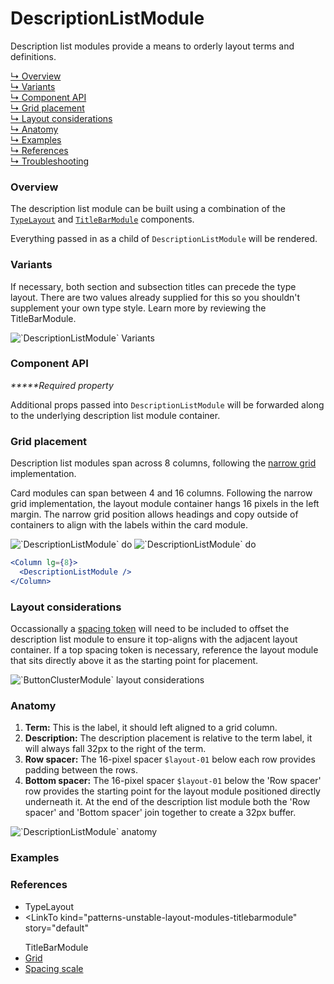 





# DescriptionListModule

Description list modules provide a means to orderly layout terms and definitions.

[↳ Overview](#overview)  
[↳ Variants](#variants)  
[↳ Component API](#component-api)  
[↳ Grid placement](#grid-placement)  
[↳ Layout considerations](#layout-considerations)  
[↳ Anatomy](#anatomy)  
[↳ Examples](#examples)  
[↳ References](#references)  
[↳ Troubleshooting](#troubleshooting)

### Overview

The description list module can be built using a combination of the [`TypeLayout`](#references) and [`TitleBarModule`](#references) components.

Everything passed in as a child of `DescriptionListModule` will be rendered.

<Canvas>
  <Story
    id="patterns-unstable-layout-modules-descriptionlistmodule--default"
    parameters={parameters}
  />
</Canvas>

### Variants

If necessary, both section and subsection titles can precede the type layout. There are two values already supplied for this so you shouldn't supplement your own type style. Learn more by reviewing the <LinkTo kind="patterns-unstable-layout-modules-titlebarmodule" story="default" > TitleBarModule. </LinkTo>

<img alt="`DescriptionListModule` Variants" src={Variants} />

<Source id="patterns-unstable-layout-modules-descriptionlistmodule--variant" />

### Component API

<ArgsTable />

_**\***Required property_

Additional props passed into `DescriptionListModule` will be forwarded along to the underlying description list module container.

### Grid placement

Description list modules span across 8 columns, following the [narrow grid](#references) implementation.

Card modules can span between 4 and 16 columns. Following the narrow grid implementation, the layout module container hangs 16 pixels in the left margin. The narrow grid position allows headings and copy outside of containers to align with the labels within the card module.

<Row>
  <Column>
    <img alt="`DescriptionListModule` do" src={doImage} />
  </Column>

  <Column>
    <img alt="`DescriptionListModule` do" src={dont} />
  </Column>
</Row>

```jsx
<Column lg={8}>
  <DescriptionListModule />
</Column>
```

### Layout considerations

Occassionally a [spacing token](#references) will need to be included to offset the description list module to ensure it top-aligns with the adjacent layout container. If a top spacing token is necessary, reference the layout module that sits directly above it as the starting point for placement.

<Row>
  <Column>
    <img
      alt="`ButtonClusterModule` layout considerations"
      src={layoutConsiderations}
    />
  </Column>
</Row>

### Anatomy

1. **Term:** This is the label, it should left aligned to a grid column.
2. **Description:** The description placement is relative to the term label, it will always fall 32px to the right of the term.
3. **Row spacer:** The 16-pixel spacer `$layout-01` below each row provides padding between the rows.
4. **Bottom spacer:** The 16-pixel spacer `$layout-01` below the 'Row spacer' row provides the starting point for the layout module positioned directly underneath it. At the end of the description list module both the 'Row spacer' and 'Bottom spacer' join together to create a 32px buffer.

<img alt="`DescriptionListModule` anatomy" src={anatomy} />

### Examples

<Row>
  <Detail />
  <Overview />
</Row>

### References

- <LinkTo kind="components-typelayout" story="default">
    TypeLayout
  </LinkTo>
- <LinkTo
    kind="patterns-unstable-layout-modules-titlebarmodule"
    story="default"
  >
    TitleBarModule
  </LinkTo>
- [Grid](https://react.carbondesignsystem.com/?path=/docs/grid--narrow)
- [Spacing scale](https://carbondesignsystem.com/guidelines/spacing/overview#spacing-scale)

<Troubleshooting />
